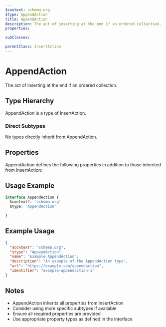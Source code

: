 ```yaml
---
$context: schema.org
$type: AppendAction
title: AppendAction
description: The act of inserting at the end if an ordered collection.
properties:

subClasses:

parentClass: InsertAction
---
```


# AppendAction

The act of inserting at the end if an ordered collection.

## Type Hierarchy

AppendAction is a type of InsertAction.

### Direct Subtypes

No types directly inherit from AppendAction.

## Properties

AppendAction defines the following properties in addition to those inherited from InsertAction:



## Usage Example

```typescript
interface AppendAction {
  $context?: 'schema.org'
  $type: 'AppendAction'

}
```

## Example Usage

```json
{
  "$context": "schema.org",
  "$type": "AppendAction",
  "name": "Example AppendAction",
  "description": "An example of the AppendAction type",
  "url": "https://example.com/appendaction",
  "identifier": "example-appendaction-1"
}
```

## Notes

- AppendAction inherits all properties from InsertAction
- Consider using more specific subtypes if available
- Ensure all required properties are provided
- Use appropriate property types as defined in the interface
